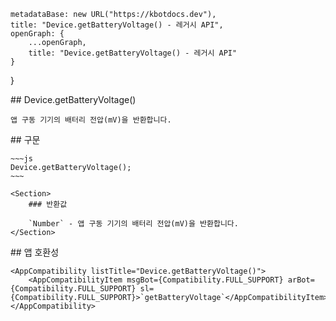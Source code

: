 
    metadataBase: new URL("https://kbotdocs.dev"),
    title: "Device.getBatteryVoltage() - 레거시 API",
    openGraph: {
        ...openGraph,
        title: "Device.getBatteryVoltage() - 레거시 API"
    }
}

<Section>
    ## Device.getBatteryVoltage()

    앱 구동 기기의 배터리 전압(mV)을 반환합니다.
</Section>
<Section>
    ## 구문

    ~~~js
    Device.getBatteryVoltage();
    ~~~

    <Section>
        ### 반환값

        `Number` - 앱 구동 기기의 배터리 전압(mV)을 반환합니다.
    </Section>
</Section>
<Section>
    ## 앱 호환성

    <AppCompatibility listTitle="Device.getBatteryVoltage()">
        <AppCompatibilityItem msgBot={Compatibility.FULL_SUPPORT} arBot={Compatibility.FULL_SUPPORT} sl={Compatibility.FULL_SUPPORT}>`getBatteryVoltage`</AppCompatibilityItem>
    </AppCompatibility>
</Section>